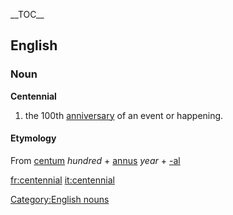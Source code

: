 {{wikipedia}}
__TOC__
==English==
===Noun===
[[Category:English nouns]]
'''Centennial'''
#the 100th [[anniversary]] of an event or happening.

==== Etymology ====
From {{L.}} [[centum]] ''hundred'' + [[annus]] ''year'' + [[-al]]

[[fr:centennial]]
[[it:centennial]]